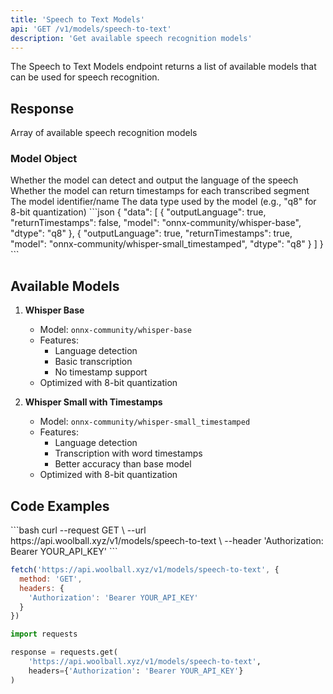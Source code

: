 ```yaml
---
title: 'Speech to Text Models'
api: 'GET /v1/models/speech-to-text'
description: 'Get available speech recognition models'
---
```


The Speech to Text Models endpoint returns a list of available models that can be used for speech recognition.

## Response

<ResponseField name="data" type="array">
  Array of available speech recognition models
</ResponseField>

### Model Object

<ResponseField name="outputLanguage" type="boolean">
  Whether the model can detect and output the language of the speech
</ResponseField>

<ResponseField name="returnTimestamps" type="boolean">
  Whether the model can return timestamps for each transcribed segment
</ResponseField>

<ResponseField name="model" type="string">
  The model identifier/name
</ResponseField>

<ResponseField name="dtype" type="string">
  The data type used by the model (e.g., "q8" for 8-bit quantization)
</ResponseField>

<ResponseExample>
```json
{
  "data": [
    {
      "outputLanguage": true,
      "returnTimestamps": false,
      "model": "onnx-community/whisper-base",
      "dtype": "q8"
    },
    {
      "outputLanguage": true,
      "returnTimestamps": true,
      "model": "onnx-community/whisper-small_timestamped",
      "dtype": "q8"
    }
  ]
}
```
</ResponseExample>

## Available Models

1. **Whisper Base**
   - Model: `onnx-community/whisper-base`
   - Features:
     - Language detection
     - Basic transcription
     - No timestamp support
   - Optimized with 8-bit quantization

2. **Whisper Small with Timestamps**
   - Model: `onnx-community/whisper-small_timestamped`
   - Features:
     - Language detection
     - Transcription with word timestamps
     - Better accuracy than base model
   - Optimized with 8-bit quantization

## Code Examples

<CodeGroup>
```bash
curl --request GET \
  --url https://api.woolball.xyz/v1/models/speech-to-text \
  --header 'Authorization: Bearer YOUR_API_KEY'
```

```javascript
fetch('https://api.woolball.xyz/v1/models/speech-to-text', {
  method: 'GET',
  headers: {
    'Authorization': 'Bearer YOUR_API_KEY'
  }
})
```

```python
import requests

response = requests.get(
    'https://api.woolball.xyz/v1/models/speech-to-text',
    headers={'Authorization': 'Bearer YOUR_API_KEY'}
)
```
</CodeGroup>
